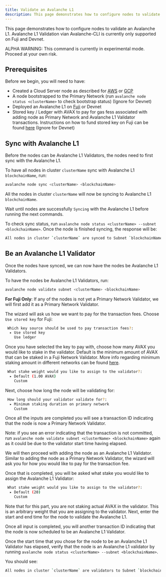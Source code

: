```yaml
---
title: Validate an Avalanche L1
description: This page demonstrates how to configure nodes to validate an Avalanche L1.
---
```


This page demonstrates how to configure nodes to validate an Avalanche L1. Avalanche L1 Validation vian Avalanche-CLI is currently only supported on Fuji and Devnet.

<Callout type="warn">
ALPHA WARNING: This command is currently in experimental mode. Proceed at your own risk.
</Callout>

## Prerequisites

Before we begin, you will need to have:

- Created a Cloud Server node as described for [AWS](/docs/tooling/create-avalanche-nodes/run-validators-aws) or [GCP](/docs/tooling/create-avalanche-nodes/run-validators-gcp)
- A node bootstrapped to the Primary Network (run `avalanche node status <clusterName>` to check bootstrap status) (Ignore for Devnet)
- Deployed an Avalanche L1 on [Fuji](/avalanche-l1s/deploy-a-avalanche-l1/fuji-testnet) or Devnet
- Stored key / Ledger with AVAX to pay for gas fess associated with adding node as Primary Network and Avalanche L1 Validator transactions. Instructions on how to fund stored key on Fuji can be found [here](/avalanche-l1s/deploy-a-avalanche-l1/fuji-testnet#funding-the-key) (Ignore for Devnet)

Sync with Avalanche L1[​](#sync-with-avalanche-l1 "Direct link to heading")
---------------------------------------------------------------

Before the nodes can be Avalanche L1 Validators, the nodes need to first sync with the Avalanche L1.

To have all nodes in cluster `clusterName` sync with Avalanche L1 `blockchainName`, run:

```bash
avalanche node sync <clusterName> <blockchainName>
```

All the nodes in cluster `clusterName` will now be syncing to Avalanche L1 `blockchainName`.

Wait until nodes are successfully `Syncing` with the Avalanche L1 before running the next commands.

To check sync status, run `avalanche node status <clusterName> --subnet <blockchainName>`. Once the node is finished syncing, the response will be:

```bash
All nodes in cluster `clusterName` are synced to Subnet `blockchainName`
```

Be an Avalanche L1 Validator[​](#be-a-avalanche-l1-validator "Direct link to heading")
-------------------------------------------------------------------------

Once the nodes have synced, we can now have the nodes be Avalanche L1 Validators.

To have the nodes be Avalanche L1 Validators, run:

```bash
avalanche node validate subnet <clusterName> <blockchainName>
```

**For Fuji Only**: If any of the nodes is not yet a Primary Network Validator, we will first add it as a Primary Network Validator.

The wizard will ask us how we want to pay for the transaction fees. Choose `Use stored key` for Fuji:

```bash
 Which key source should be used to pay transaction fees?:
  ▸ Use stored key
    Use ledger
```

Once you have selected the key to pay with, choose how many AVAX you would like to stake in the validator. Default is the minimum amount of AVAX that can be staked in a Fuji Network Validator. More info regarding minimum staking amount in different networks can be found [here](/nodes/validate/how-to-stake#fuji-testnet).

```bash
 What stake weight would you like to assign to the validator?:
  ▸ Default (1.00 AVAX)
    Custom
```

Next, choose how long the node will be validating for:

```bash
 How long should your validator validate for?:
  ▸ Minimum staking duration on primary network
    Custom
```

Once all the inputs are completed you will see a transaction ID indicating that the node is now a Primary Network Validator.

Note: if you see an error indicating that the transaction is not committed, run `avalanche node validate subnet <clusterName> <blockchainName>` again as it could be due to the validator start time having elapsed.

We will then proceed with adding the node as an Avalanche L1 Validator. Similar to adding the node as a Primary Network Validator, the wizard will ask you for how you would like to pay for the transaction fee.

Once that is completed, you will be asked what stake you would like to assign the Avalanche L1 Validator:

```bash
 What stake weight would you like to assign to the validator?:
  ▸ Default (20)
    Custom
```

Note that for this part, you are not staking actual AVAX in the validator. This is an arbitrary weight that you are assigning to the validator. Next, enter the start and end time for the node to validate the Avalanche L1.

Once all input is completed, you will another transaction ID indicating that the node is now scheduled to be an Avalanche L1 Validator.

Once the start time that you chose for the node to be an Avalanche L1 Validator has elapsed, verify that the node is an Avalanche L1 validator by running `avalanche node status <clusterName> --subnet <blockchainName>`.

You should see:

```bash
All nodes in cluster `clusterName` are validators to Subnet `blockchainName`
```
